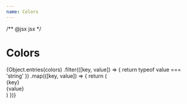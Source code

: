 ```yaml
---
name: Colors
---
```


/** @jsx jsx */


# Colors

<div>
  {Object.entries(colors)
    .filter(([key, value]) => {
      return typeof value === 'string'
    })
    .map(([key, value]) => {
      return (
        <Segment key={key} css={card} style={{ backgroundColor: value }}>
          <div css={title(value)}>
            {key}
          </div>
          <div css={hex}>
            {value}
          </div>
        </Segment>
      )
    })}
</div>
